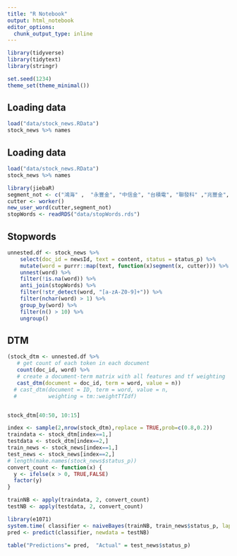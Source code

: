 ```yaml
---
title: "R Notebook"
output: html_notebook
editor_options: 
  chunk_output_type: inline
---
```


```r
library(tidyverse)
library(tidytext)
library(stringr)

set.seed(1234)
theme_set(theme_minimal())
```
## Loading data
```r
load("data/stock_news.RData")
stock_news %>% names
```
## Loading data
```r
load("data/stock_news.RData")
stock_news %>% names
```


```r
library(jiebaR)
segment_not <- c("鴻海" ,  "永豐金", "中信金", "台積電", "聯發科" ,"兆豐金", "台指期","郭台銘","張忠謀","鉅亨網")
cutter <- worker()
new_user_word(cutter,segment_not)
stopWords <- readRDS("data/stopWords.rds")
```




## Stopwords
```r

unnested.df <- stock_news %>%
    select(doc_id = newsId, text = content, status = status_p) %>%
    mutate(word = purrr::map(text, function(x)segment(x, cutter))) %>%
    unnest(word) %>%
    filter(!is.na(word)) %>%
    anti_join(stopWords) %>%
    filter(!str_detect(word, "[a-zA-Z0-9]+")) %>% 
    filter(nchar(word) > 1) %>%
    group_by(word) %>%
    filter(n() > 10) %>%
    ungroup()
```

## DTM
```r
(stock_dtm <- unnested.df %>%
   # get count of each token in each document
   count(doc_id, word) %>%
   # create a document-term matrix with all features and tf weighting
   cast_dtm(document = doc_id, term = word, value = n))
  # cast_dtm(document = ID, term = word, value = n,
  #          weighting = tm::weightTfIdf)


stock_dtm[40:50, 10:15]

```


```r
index <- sample(2,nrow(stock_dtm),replace = TRUE,prob=c(0.8,0.2))
traindata <- stock_dtm[index==1,]
testdata <- stock_dtm[index==2,]
train_news <- stock_news[index==1,]
test_news <- stock_news[index==2,]
# length(make.names(stock_news$status_p))
convert_count <- function(x) {
  y <- ifelse(x > 0, TRUE,FALSE)
  factor(y)
}
```


```r
trainNB <- apply(traindata, 2, convert_count)
testNB <- apply(testdata, 2, convert_count)
```

```r
library(e1071)
system.time( classifier <- naiveBayes(trainNB, train_news$status_p, laplace = 1) )
pred <- predict(classifier, newdata = testNB)
```

```r
table("Predictions"= pred,  "Actual" = test_news$status_p)
```

